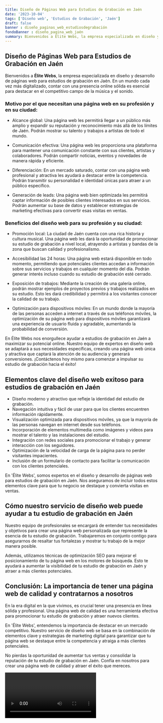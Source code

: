 ```yaml
---
title: Diseño de Páginas Web para Estudios de Grabación en Jaén
date: '2023-10-04'
tags: ['Diseño web', 'Estudios de Grabación', 'Jaén']
draft: false
banner : diseño_paginas_web_estudiosdegrabación
fondoBanner : diseño_pagina_web_jaén
summary: Bienvenidos a Élite Webs, la empresa especializada en diseño y desarrollo de páginas web para estudios de grabación en Jaén. En un mundo cada vez más digitalizado, contar con una presencia online sólida es esencial para destacar en el competitivo campo de la música y el sonido.
---
```


## Diseño de Páginas Web para Estudios de Grabación en Jaén

Bienvenidos a **Élite Webs**, la empresa especializada en diseño y desarrollo de páginas web para estudios de grabación en Jaén. En un mundo cada vez más digitalizado, contar con una presencia online sólida es esencial para destacar en el competitivo campo de la música y el sonido.

### Motivo por el que necesitan una página web en su profesión y en su ciudad:

- Alcance global: Una página web les permitirá llegar a un público más amplio y expandir su reputación y reconocimiento más allá de los límites de Jaén. Podrán mostrar su talento y trabajos a artistas de todo el mundo.

- Comunicación efectiva: Una página web les proporciona una plataforma para mantener una comunicación constante con sus clientes, artistas y colaboradores. Podrán compartir noticias, eventos y novedades de manera rápida y eficiente.

- Diferenciación: En un mercado saturado, contar con una página web profesional y atractiva les ayudará a destacar entre la competencia. Podrán transmitir su personalidad e identidad únicas para atraer a un público específico.

- Generación de leads: Una página web bien optimizada les permitirá captar información de posibles clientes interesados en sus servicios. Podrán aumentar su base de datos y establecer estrategias de marketing efectivas para convertir esas visitas en ventas.

### Beneficios del diseño web para su profesión y su ciudad:

- Promoción local: La ciudad de Jaén cuenta con una rica historia y cultura musical. Una página web les dará la oportunidad de promocionar su estudio de grabación a nivel local, atrayendo a artistas y bandas de la zona que buscan calidad y profesionalismo.

- Accesibilidad las 24 horas: Una página web estará disponible en todo momento, permitiendo que potenciales clientes accedan a información sobre sus servicios y trabajos en cualquier momento del día. Podrán generar interés incluso cuando su estudio de grabación esté cerrado.

- Exposición de trabajos: Mediante la creación de una galería online, podrán mostrar ejemplos de proyectos previos y trabajos realizados en su estudio. Esto les dará credibilidad y permitirá a los visitantes conocer la calidad de su trabajo.

- Optimización para dispositivos móviles: En un mundo donde la mayoría de las personas acceden a internet a través de sus teléfonos móviles, la optimización de su página web para dispositivos móviles garantizará una experiencia de usuario fluida y agradable, aumentando la probabilidad de conversión.

En Élite Webs nos enorgullece ayudar a estudios de grabación en Jaén a maximizar su potencial online. Nuestro equipo de expertos en diseño web se adaptará a sus necesidades específicas, creando una página web única y atractiva que captará la atención de su audiencia y generará conversiones. ¡Contáctenos hoy mismo para comenzar a impulsar su estudio de grabación hacia el éxito!

<GifSeo />

<Cta />

## Elementos clave del diseño web exitoso para estudios de grabación en Jaén

- Diseño moderno y atractivo que refleje la identidad del estudio de grabación.
- Navegación intuitiva y fácil de usar para que los clientes encuentren información rápidamente.
- Visualización optimizada para dispositivos móviles, ya que la mayoría de las personas navegan en internet desde sus teléfonos.
- Incorporación de elementos multimedia como imágenes y videos para mostrar el talento y las instalaciones del estudio.
- Integración con redes sociales para promocionar el trabajo y generar interacción con los seguidores.
- Optimización de la velocidad de carga de la página para no perder visitantes impacientes.
- Inclusión de un formulario de contacto para facilitar la comunicación con los clientes potenciales.

En 'Élite Webs', somos expertos en el diseño y desarrollo de páginas web para estudios de grabación en Jaén. Nos aseguramos de incluir todos estos elementos clave para que tu negocio se destaque y convierta visitas en ventas.

## Cómo nuestro servicio de diseño web puede ayudar a tu estudio de grabación en Jaén

Nuestro equipo de profesionales se encargará de entender tus necesidades y objetivos para crear una página web personalizada que represente la esencia de tu estudio de grabación. Trabajaremos en conjunto contigo para asegurarnos de resaltar tus fortalezas y mostrar tu trabajo de la mejor manera posible.

Además, utilizamos técnicas de optimización SEO para mejorar el posicionamiento de tu página web en los motores de búsqueda. Esto te ayudará a aumentar la visibilidad de tu estudio de grabación en Jaén y atraer a más clientes potenciales.

## Conclusión: La importancia de tener una página web de calidad y contratarnos a nosotros

En la era digital en la que vivimos, es crucial tener una presencia en línea sólida y profesional. Una página web de calidad es una herramienta efectiva para promocionar tu estudio de grabación y atraer nuevos clientes.

En 'Élite Webs', entendemos la importancia de destacar en un mercado competitivo. Nuestro servicio de diseño web se basa en la combinación de elementos clave y estrategias de marketing digital para garantizar que tu página web se destaque entre la competencia y atraiga a más clientes potenciales.

No pierdas la oportunidad de aumentar tus ventas y consolidar la reputación de tu estudio de grabación en Jaén. Confía en nosotros para crear una página web de calidad y atraer el éxito que mereces.

<Video />

<CtaBot job='Estudios de Grabación' city='Jaén'/>

<Gmaps query='Jaén+españa+maps' />